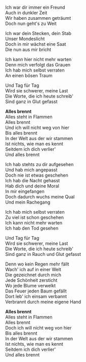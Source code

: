 Ich war dir immer ein Freund  
Auch in dunkler Zeit  
Wir haben zusammen geträumt  
Doch nun geht's zu Weit

Ich war dein Stecken, dein Stab  
Unser Mondeslicht  
Doch in mir wächst eine Saat  
Die nun aus mir bricht

Ich kann hier nicht mehr warten  
Denn mich verfolgt das Grauen  
Ich hab mich selbst verraten  
An einen bösen Traum

Und Tag für Tag  
Wird sie schwerer, meine Last  
Die Worte, die ich heute schreib'  
Sind ganz in Glut gefasst

**Alles brennt**  
Alles steht in Flammen  
Alles brennt  
Und ich will nicht weg von hier  
Bis alles brennt  
In der Welt aus der wir stammen  
Ist nichts, wie man es kennt  
Seitdem ich dich verlier'  
Und alles brennt

Ich hab stehts zu dir aufgesehen  
Und hab mich angepasst  
Doch nie ist etwas geschehen  
Ich hab die Nacht gehasst  
Hab dich und deine Moral  
In mir eingefangen  
Doch dadurch wuchs meine Qual  
Und mein Rachegang

Ich hab mich selbst verraten  
Zu viel ist schon geschehen  
Ich kann nicht mehr warten  
Ich hab den Tod gesehen

Und Tag für Tag  
Wird sie schwerer, meine Last  
Die Worte, die ich heute schreib'  
Sind ganz in Rauch und Glut gefasst

Denn wo kein Regen mehr fällt  
Wach' ich auf in einer Welt  
Die gezeichnet durch mich  
Jede Schönheit zersticht  
Wo jede Blume verwelkt  
Das Feuer jeden Baum gefällt  
Dort leb' ich einsam verbannt  
Verbrannt durch meine eigene Hand

**Alles brennt**  
Alles steht in Flammen  
Alles brennt  
Doch ich will nicht weg von hier  
Bis alles brennt  
In der Welt aus der wir stammen  
Ist nichts, wie man es kennt  
Seitdem ich dich verlier'  
Und alles brennt
